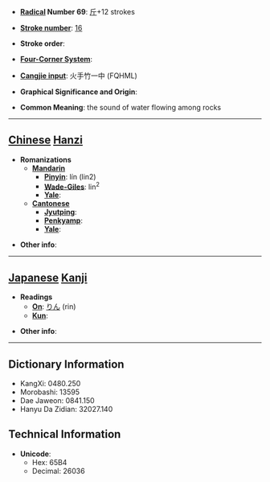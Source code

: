 * '''[[Wiktionary:Chinese radical index| Radical]] Number 69''': [[Wiktionary:Chinese radical index 斤|斤]]+12 strokes

* '''[[Wiktionary:Chinese total strokes index|Stroke number]]''': [[Wiktionary:Chinese total strokes index 16|16]]

* '''Stroke order''': 

* '''[[Wiktionary:Chinese four corner index|Four-Corner System]]''': 

* '''[[Wiktionary:Chinese Cangjie index|Cangjie input]]''': 火手竹一中 (FQHML)

* '''Graphical Significance and Origin''': 

* '''Common Meaning''': the sound of water flowing among rocks

----

== [[Chinese]] [[Hanzi]] ==

* '''Romanizations'''
** '''[[Mandarin]]'''
*** '''[[Pinyin]]''': lín (lin2)
*** '''[[Wade-Giles]]''': lin<sup>2</sup>
*** '''[[Yale]]''': 
** '''[[Cantonese]]'''
*** '''[[Jyutping]]''':
*** '''[[Penkyamp]]''': 
*** '''[[Yale]]''': 

* '''Other info''': 

----

== [[Japanese]] [[Kanji]] ==

* '''Readings'''
** '''[[On]]''': [[りん]] (rin)
** '''[[Kun]]''': 

* '''Other info''':  

----

== Dictionary Information ==

* KangXi: 0480.250
* Morobashi: 13595
* Dae Jaweon: 0841.150
* Hanyu Da Zidian: 32027.140

== Technical Information ==

* '''Unicode''':
** Hex: 65B4
** Decimal: 26036